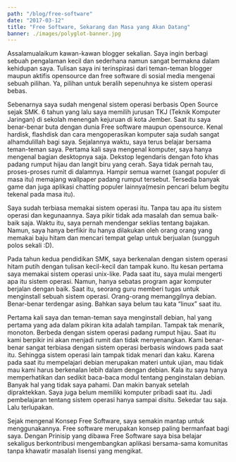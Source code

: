 ```yaml
---
path: "/blog/free-software"
date: "2017-03-12"
title: "Free Software, Sekarang dan Masa yang Akan Datang"
banner: ./images/polyglot-banner.jpg
---
```


Assalamualaikum kawan-kawan blogger sekalian. Saya ingin berbagi sebuah pengalaman kecil dan sederhana namun sangat bermakna dalam kehidupan saya. Tulisan saya ini terinspirasi dari teman-teman blogger maupun aktifis opensource dan free software di sosial media mengenai sebuah pilihan. Ya, pilihan untuk beralih sepenuhnya ke sistem operasi bebas.

Sebenarnya saya sudah mengenal sistem operasi berbasis Open Source sejak SMK. 6 tahun yang lalu saya memilih jurusan TKJ (Teknik Komputer Jaringan) di sekolah menengah kejuruan di kota Jember. Saat itu saya benar-benar buta dengan dunia Free software maupun opensource. Kenal hardisk, flashdisk dan cara mengoperasikan komputer saja sudah sangat alhamdulillah bagi saya. Sejalannya waktu, saya terus belajar bersama teman-teman saya. Pertama kali saya mengenal komputer, saya hanya mengenal bagian desktopnya saja. Dekstop legendaris dengan foto khas padang rumput hijau dan langit biru yang cerah. Saya tidak pernah tau, proses-proses rumit di dalamnya. Hampir semua warnet (sangat populer di masa itu) memajang wallpaper padang rumput tersebut. Tersedia banyak game dan juga aplikasi chatting populer lainnya(mesin pencari belum begitu tekenal pada masa itu).

Saya sudah terbiasa memakai sistem operasi itu. Tanpa tau apa itu sistem operasi dan kegunaannya. Saya pikir tidak ada masalah dan semua baik-baik saja. Waktu itu, saya pernah mendengar seklias tentang bajakan. Namun, saya hanya berfikir itu hanya dilakukan oleh orang orang yang memakai baju hitam dan mencari tempat gelap untuk berjualan (sungguh polos sekali :D).

Pada tahun kedua pendidikan SMK, saya berkenalan dengan sistem operasi hitam putih dengan tulisan kecil-kecil dan tampak kuno. Itu kesan pertama saya memakai sistem operasi unix-like. Pada saat itu, saya mulai mengerti apa itu sistem operasi. Namun, hanya sebatas program agar komputer berjalan dengan baik. Saat itu, seorang guru memberi tugas untuk menginstall sebuah sistem operasi. Orang-orang memanggilnya debian. Benar-benar terdengar asing. Bahkan saya belum tau kata “linux” saat itu.

Pertama kali saya dan teman-teman saya menginstall debian, hal yang pertama yang ada dalam pikiran kita adalah tampilan. Tampak tak menarik, monoton. Berbeda dengan sistem operasi padang rumput hijau. Saat itu kami berpikir ini akan menjadi rumit dan tidak menyenangkan. Kami benar-benar sangat terbiasa dengan sistem operasi berbasis windows pada saat itu. Sehingga sistem operasi lain tampak tidak menari dan kaku. Karena pada saat itu mempelajari debian merupakan materi untuk ujian, mau tidak mau kami harus berkenalan lebih dalam dengan debian. Kala itu saya hanya memperhatikan dan sedikit baca-baca modul tentang penginstalan debian. Banyak hal yang tidak saya pahami. Dan makin banyak setelah dipraktekkan. Saya juga belum memiliki komputer pribadi saat itu. Jadi pembelajaran tentang sistem operasi hanya sampai disitu. Sekedar tau saja. Lalu terlupakan.

Sejak mengenal Konsep Free Software, saya semakin mantap untuk menggunakannya. Free software merupakan konsep paling bermanfaat bagi saya. Dengan Prinisip yang dibawa Free Software saya bisa belajar sekaligus berkontribusi mengembangkan aplikasi bersama-sama komunitas tanpa khawatir masalah lisensi yang mengikat.
